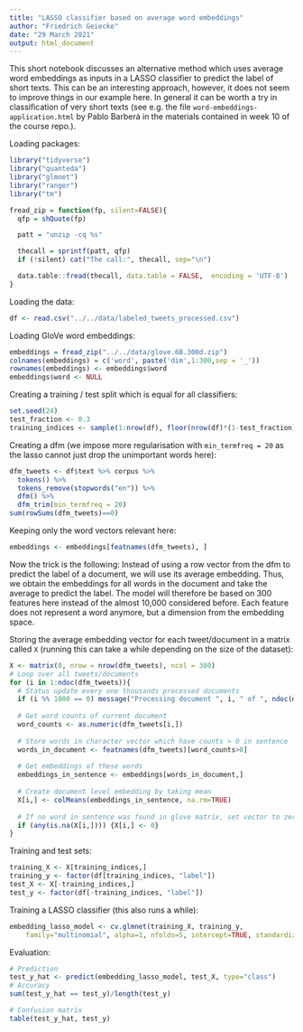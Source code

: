 ```yaml
---
title: "LASSO classifier based on average word embeddings"
author: "Friedrich Geiecke"
date: "29 March 2021"
output: html_document
---
```


This short notebook discusses an alternative method which uses average word embeddings as inputs in a LASSO classifier to predict the label of short texts. This can be an interesting approach, however, it does not seem to improve things in our example here. In general it can be worth a try in classification of very short texts (see e.g. the file `word-embeddings-application.html` by Pablo Barberá in the materials contained in week 10 of the course repo.).

Loading packages:

```r
library("tidyverse")
library("quanteda")
library("glmnet")
library("ranger")
library("tm")

fread_zip = function(fp, silent=FALSE){
  qfp = shQuote(fp)

  patt = "unzip -cq %s"

  thecall = sprintf(patt, qfp)
  if (!silent) cat("The call:", thecall, sep="\n")

  data.table::fread(thecall, data.table = FALSE,  encoding = 'UTF-8')
}
```

Loading the data:

```r
df <- read.csv("../../data/labeled_tweets_processed.csv")
```

Loading GloVe word embeddings:

```r
embeddings = fread_zip("../../data/glove.6B.300d.zip")
colnames(embeddings) = c('word', paste('dim',1:300,sep = '_'))
rownames(embeddings) <- embeddings$word
embeddings$word <- NULL
```

Creating a training / test split which is equal for all classifiers:

```r
set.seed(24)
test_fraction <- 0.3
training_indices <- sample(1:nrow(df), floor(nrow(df)*(1-test_fraction)))
```

Creating a dfm (we impose more regularisation with `min_termfreq = 20` as the lasso cannot just drop the unimportant words here):

```r
dfm_tweets <- df$text %>% corpus %>%
  tokens() %>%
  tokens_remove(stopwords("en")) %>%
  dfm() %>%
  dfm_trim(min_termfreq = 20)
sum(rowSums(dfm_tweets)==0)
```

Keeping only the word vectors relevant here:

```r
embeddings <- embeddings[featnames(dfm_tweets), ]
```


Now the trick is the following: Instead of using a row vector from the dfm to predict the label of a document, we will use its average embedding. Thus, we obtain the embeddings for all words in the document and take the average to predict the label. The model will therefore be based on 300 features here instead of the almost 10,000 considered before. Each feature does not represent a word anymore, but a dimension from the embedding space.

Storing the average embedding vector for each tweet/document in a matrix called `X` (running this can take a while depending on the size of the dataset):

```r
X <- matrix(0, nrow = nrow(dfm_tweets), ncol = 300)
# Loop over all tweets/documents
for (i in 1:ndoc(dfm_tweets)){
  # Status update every one thousands processed documents
  if (i %% 1000 == 0) message("Processing document ", i, " of ", ndoc(dfm_tweets), ".")
  
  # Get word counts of current document
  word_counts <- as.numeric(dfm_tweets[i,])
  
  # Store words in character vector which have counts > 0 in sentence
  words_in_document <- featnames(dfm_tweets)[word_counts>0]
  
  # Get embeddings of these words
  embeddings_in_sentence <- embeddings[words_in_document,]
  
  # Create document level embedding by taking mean
  X[i,] <- colMeans(embeddings_in_sentence, na.rm=TRUE)
  
  # If no word in sentence was found in glove matrix, set vector to zero
  if (any(is.na(X[i,]))) {X[i,] <- 0}
}
```

Training and test sets:

```r
training_X <- X[training_indices,]
training_y <- factor(df[training_indices, "label"])
test_X <- X[-training_indices,]
test_y <- factor(df[-training_indices, "label"])
```

Training a LASSO classifier (this also runs a while):

```r
embedding_lasso_model <- cv.glmnet(training_X, training_y, 
    family="multinomial", alpha=1, nfolds=5, intercept=TRUE, standardize = TRUE)
```

Evaluation:

```r
# Prediction
test_y_hat <- predict(embedding_lasso_model, test_X, type="class")
# Accuracy
sum(test_y_hat == test_y)/length(test_y)

# Confusion matrix
table(test_y_hat, test_y)

```
